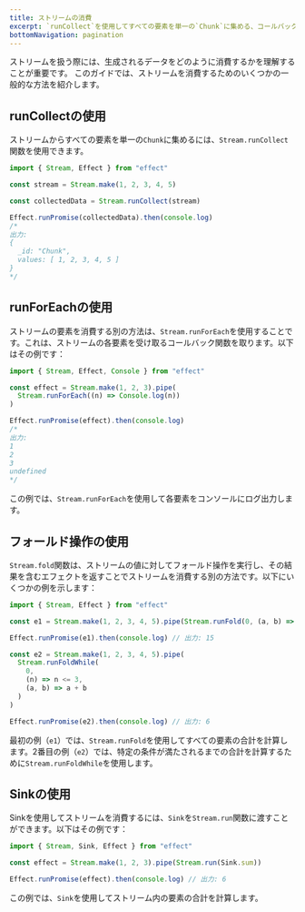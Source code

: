 ```yaml
---
title: ストリームの消費
excerpt: `runCollect`を使用してすべての要素を単一の`Chunk`に集める、コールバックで要素を処理するための`runForEach`、操作を実行するための`fold`、および特殊な消費のための`Sink`などの方法を使用して、ストリームを効果的に消費します。アプリケーションでストリームを操作するための重要な技術を学びましょう。
bottomNavigation: pagination
---
```


ストリームを扱う際には、生成されるデータをどのように消費するかを理解することが重要です。
このガイドでは、ストリームを消費するためのいくつかの一般的な方法を紹介します。

## runCollectの使用

ストリームからすべての要素を単一の`Chunk`に集めるには、`Stream.runCollect`関数を使用できます。

```ts twoslash
import { Stream, Effect } from "effect"

const stream = Stream.make(1, 2, 3, 4, 5)

const collectedData = Stream.runCollect(stream)

Effect.runPromise(collectedData).then(console.log)
/*
出力:
{
  _id: "Chunk",
  values: [ 1, 2, 3, 4, 5 ]
}
*/
```

## runForEachの使用

ストリームの要素を消費する別の方法は、`Stream.runForEach`を使用することです。これは、ストリームの各要素を受け取るコールバック関数を取ります。以下はその例です：

```ts twoslash
import { Stream, Effect, Console } from "effect"

const effect = Stream.make(1, 2, 3).pipe(
  Stream.runForEach((n) => Console.log(n))
)

Effect.runPromise(effect).then(console.log)
/*
出力:
1
2
3
undefined
*/
```

この例では、`Stream.runForEach`を使用して各要素をコンソールにログ出力します。

## フォールド操作の使用

`Stream.fold`関数は、ストリームの値に対してフォールド操作を実行し、その結果を含むエフェクトを返すことでストリームを消費する別の方法です。以下にいくつかの例を示します：

```ts twoslash
import { Stream, Effect } from "effect"

const e1 = Stream.make(1, 2, 3, 4, 5).pipe(Stream.runFold(0, (a, b) => a + b))

Effect.runPromise(e1).then(console.log) // 出力: 15

const e2 = Stream.make(1, 2, 3, 4, 5).pipe(
  Stream.runFoldWhile(
    0,
    (n) => n <= 3,
    (a, b) => a + b
  )
)

Effect.runPromise(e2).then(console.log) // 出力: 6
```

最初の例（`e1`）では、`Stream.runFold`を使用してすべての要素の合計を計算します。2番目の例（`e2`）では、特定の条件が満たされるまでの合計を計算するために`Stream.runFoldWhile`を使用します。

## Sinkの使用

Sinkを使用してストリームを消費するには、`Sink`を`Stream.run`関数に渡すことができます。以下はその例です：

```ts twoslash
import { Stream, Sink, Effect } from "effect"

const effect = Stream.make(1, 2, 3).pipe(Stream.run(Sink.sum))

Effect.runPromise(effect).then(console.log) // 出力: 6
```

この例では、`Sink`を使用してストリーム内の要素の合計を計算します。
